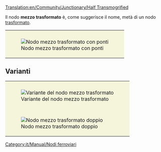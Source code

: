 [[Translation:en/Community/Junctionary/Half Transmogrified]]
{{it/Community/Junctionary/Nodi ferroviari}}

Il nodo '''mezzo trasformato''' è, come suggerisce il nome, metà di un nodo [[it/Community/Junctionary/Trasformato|trasformato]].

{{it/Community/Junctionary/Requisiti nodo|<!--1-->mediamente costoso
|<!-- 2 -->3
|<!-- 3 -->1
|<!-- 4 -->2
|<!-- 5 -->1
|<!-- 6 -->1
|<!-- 7 -->1
|<!-- 8 -->0
|<!-- 9 -->1
|<!-- 10 -->0
|<!-- 11 -->0
|<!-- 12 -->0
|<!-- lasciare vuoto questo spazio -->
|<!-- 13 -->I treni guasti possono blocare più binari.
|<!-- 14 -->
'''Pro'''
* Abbastanza scorrevole.
* Abbastanza compatto.
* Gli ingorghi sono improbabili poiché le tracce si suddividono prima che si uniscano.
* Nessua rotatoria.
'''Contro'''
* Le pendenze rendono alcuni treni più lenti.
<!-- 
Legenda numeri: 1 Costo; 2 Difficoltà di costruzione; 3 Tunnel; 4 Ponti; 5 Curve; 6 Dislivelli; 
7 Bivi; 8 Percorso diretto; 9 Percorsi naturali; 10 Stallo; 11 Rotatoria; 12 Segnale; 13 Guasti; 14 Lista

Per spiegazioni dettagliate sulla compilazione clicca sul titolo del template.
-->
}}
{|style="border: 0px; margin: auto;"
|style="padding: 10px 10px 5px; 10px; background-color: #F5F5DC;"|[[File:en/Community/Junctionary/Ttd.half.transmogrified.variant.png|frame|center|Nodo mezzo trasformato con ponti]]
|}

==Varianti==
{|style="border-collapse: separate; border: 0px; margin: auto;" cellspacing="10"
|style="padding: 10px 10px 5px; 10px; background-color: #F5F5DC;"|[[File:en/Community/Junctionary/Ttd.half.transmogrified.original.png|frame|center|Variante del nodo mezzo trasformato]]
|-
|style="padding: 10px 10px 5px; 10px; background-color: #F5F5DC;"|[[File:en/Community/Junctionary/Ttd.dual.half.transmogrified.png|frame|center|Nodo mezzo trasformato doppio]]
|}

[[Category:it/Manual/Nodi ferroviari]]
